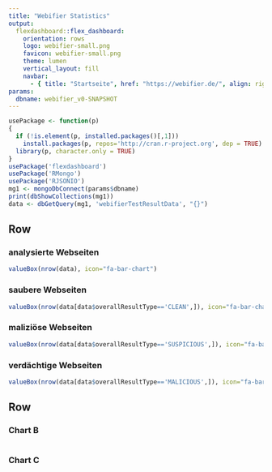 ```yaml
---
title: "Webifier Statistics"
output: 
  flexdashboard::flex_dashboard:
    orientation: rows
    logo: webifier-small.png
    favicon: webifier-small.png
    theme: lumen
    vertical_layout: fill
    navbar:
      - { title: "Startseite", href: "https://webifier.de/", align: right }
params:
  dbname: webifier_v0-SNAPSHOT
---
```


```r
usePackage <- function(p) 
{
  if (!is.element(p, installed.packages()[,1]))
    install.packages(p, repos='http://cran.r-project.org', dep = TRUE)
  library(p, character.only = TRUE)
}
usePackage('flexdashboard')
usePackage('RMongo')
usePackage('RJSONIO')
mg1 <- mongoDbConnect(params$dbname)
print(dbShowCollections(mg1))
data <- dbGetQuery(mg1, 'webifierTestResultData', "{}")
```

Row {data-height=100}
-----------------------------------------------------------------------

### analysierte Webseiten

```r
valueBox(nrow(data), icon="fa-bar-chart")
```

### saubere Webseiten

```r
valueBox(nrow(data[data$overallResultType=='CLEAN',]), icon="fa-bar-chart",color="green")
```

### maliziöse Webseiten

```r
valueBox(nrow(data[data$overallResultType=='SUSPICIOUS',]), icon="fa-bar-chart",color="red")
```

### verdächtige Webseiten

```r
valueBox(nrow(data[data$overallResultType=='MALICIOUS',]), icon="fa-bar-chart",color="#e6e600")
```

Row {.tabset .tabset-fade}
-----------------------------------------------------------------------

### Chart B

```r

```

### Chart C

```r

```

